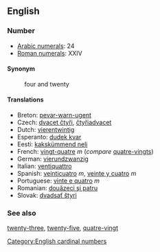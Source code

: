 ==English==

===Number===

*[[w:Arabic Numerals|Arabic numerals]]: 24
*[[w:Roman numerals|Roman numerals]]: XXIV

====Synonym====
:four and twenty

====Translations====

*Breton: [[pevar-warn-ugent]]
*Czech: [[dvacet čtyři]], [[čtyřiadvacet]]
*Dutch: [[vierentwintig]]
*Esperanto: [[dudek kvar]]
*Eesti: [[kakskümmend neli]]
*French: [[vingt-quatre]] ''m'' (''compare'' [[quatre-vingts]])
*German: [[vierundzwanzig]]
*Italian: [[ventiquattro]]
*Spanish: [[veinticuatro]] ''m'', [[veinte y cuatro]] ''m''
*Portuguese: [[vinte e quatro]] ''m''
*Romanian: [[douăzeci şi patru]]
*Slovak: [[dvadsať štyri]] 


===See also===

[[twenty-three]], [[twenty-five]], [[quatre-vingt]]

[[Category:English cardinal numbers]]